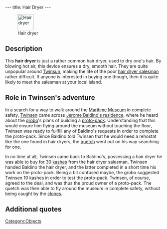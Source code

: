 ---
title: Hair Dryer
---

[[Image:Hairdryer.png|right|52px|frame|Hair dryer]]

{{Quote|
Quote=I've been working on a Jet-Pack prototype for days now. It's a small reactor that harnesses onto your back and allows you to fly about. My problem is that my last test flight wreaked a bit of havoc on the garden wall. It is rather difficult to fine tune the motor's power. I need a rheostat like the one you find in a hair dryer. Do you think you can find one of those for me?|
Character=[[Jerome Baldino]]}}

==Description==
This '''hair dryer''' is just a rather common hair dryer, used to dry one's hair. By blowing hot air, this device ensures a dry, smooth hair. They are quite unpopular around [[Twinsun]], making the life of the poor [[hair dryer salesman]] rather difficult. If anyone is interested in buying one though, then it is quite likely to meet the salesman at your local island.

==Role in Twinsen's adventure==
In a search for a way to walk around the [[Maritime Museum]] in complete safety, [[Twinsen]] came across [[Jerome Baldino's residence (Proxim-City)|Jerome Baldino's residence]], where he heard about the [[grobo]]'s plans of building a [[proto-pack]]. Understanding that this would ensure him flying around the museum without touching the floor, Twinsen was ready to fullfill any of Baldino's requests in order to complete the proto-pack. Since Baldino told Twinsen that he would need a rehostat like the one found in hair dryers, the [[quetch]] went out on his way searching for one.

In no time at all, Twinsen came back to Baldino's, possessing a hair dryer he was able to buy for 30 [[kashes]] from the hair dryer salesman. Twinsen handed Baldino the hair dryer, and the latter completed in a short time his work on the proto-pack. Being a bit confused maybe, the grobo suggested Twinsen 10 kashes in order to test the proto-pack. Twinsen, of course, agreed to the deal, and was thus the proud owner of a proto-pack. The quetch was then able to fly around the museum in complete safety, without being caught by the [[clones]].

==Additional quotes==
{{Quote|
Quote=Can't seem to sell a single hair dryer here. One of my colleagues is already out there trying his best. If this keeps up, I'll have to move on to another island.|
Character=Hairdryer salesman}}
{{Quote|
Quote=30 Kashes for a hair dryer, how about that? I normally sell them door to door, but customers are sparse, and you seem nice enough.|
Character=Hairdryer salesman}}
{{Quote|
Quote=So you found a hair dryer? Great! I'll be with you in a minute, just let me install the rheostat.|
Character=Jerome Baldino}}

[[Category:Objects]]